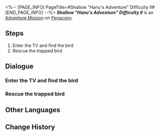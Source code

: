 <%-- [PAGE_INFO]
PageTitle=#Shallow "Hanu's Adventure" Difficulty II#
[END_PAGE_INFO] --%>
{{Stub|Dialogue.}}
{{Mission Infobox
|id            = 8020204
|title         = 
|image         = <!--Mission Shallow "Hanu's Adventure" Difficulty II.png-->
|type          = Adventure
|event_name    = 
|chapter       = 
|requirements  = {{subst:void|<!--Unknown: {"Type":"Manual"}-->}}
|summary       = <!--official mission summary from Fate's Atlas-->
|characters    = Brother Hanu's Lackey; Trailblazer
|startLocation = [[Penacony]] - [[Shallow "Hanu's Adventure" Difficulty II]]
|world         = Penacony
|area          = Shallow "Hanu's Adventure" Difficulty II
|prev          = 
|next          = 
|rewards       = 
}}
'''''Shallow "Hanu's Adventure" Difficulty II''''' is an [[Adventure Mission]] on [[Penacony]].

==Steps==
# Enter the TV and find the bird
# Rescue the trapped bird

<!--
==Gameplay Notes==

--><!--
==Trial Character==

-->
==Dialogue==
{{Stub Dialogue}}
{{Dialogue End}}

===Enter the TV and find the bird{{subst:void|<!--802020405-->}}===
{{Mission Description|type=adventure|location=Shallow "Hanu's Adventure" Difficulty II|update|Some of the birds that helped build Dreamville have been trapped by accident. You have to help Brother Hanu rescue them.}}
{{Dialogue Start}}
:{{tx}}
{{Dialogue End}}

===Rescue the trapped bird{{subst:void|<!--802020401-->}}===
{{Dialogue Start}}
:{{tx}}
{{Dialogue End}}

==Other Languages==
{{Other Languages
|en   = Shallow "Hanu's Adventure" Difficulty II
|zhs  = 浅层「小小哈努行动」难度II
|zht  = 淺層「小小哈努行動」難度II
|ja   = 表層夢境「ちびっ子ハヌの大作戦」難易度II
|ko   = 얕은 층 「꼬마 하누의 작전」 난이도 II
|es   = Aventura de Hanu superficial, dificultad&nbsp;II
|fr   = Surface&nbsp;: «&nbsp;Aventures de Hanu&nbsp;» difficulté&nbsp;II
|ru   = Верхний мир: Приключения Хану II
|th   = "ปฏิบัติการของลูกพี่ Hanu" ชั้นตื้น ระดับความยาก II
|vi   = Cuộc Phiêu Lưu Của Hanu Tầng Cạn - Độ Khó II
|de   = Seicht „Hanus Abenteuer“ Schwierigkeitsgrad II
|id   = "Petualangan Hanu" yang Dangkal: Tingkat Kesulitan II
|pt   = "Aventuras de Hanu" Raso Dificuldade II
}}

==Change History==
{{Change History|2.0}}
